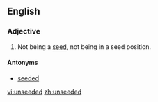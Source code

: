 ==English==

===Adjective===
{{en-adj|-}}

# {{sports}} Not being a [[seed]], not being in a seed position.

====Antonyms====
*[[seeded]]

[[vi:unseeded]]
[[zh:unseeded]]
